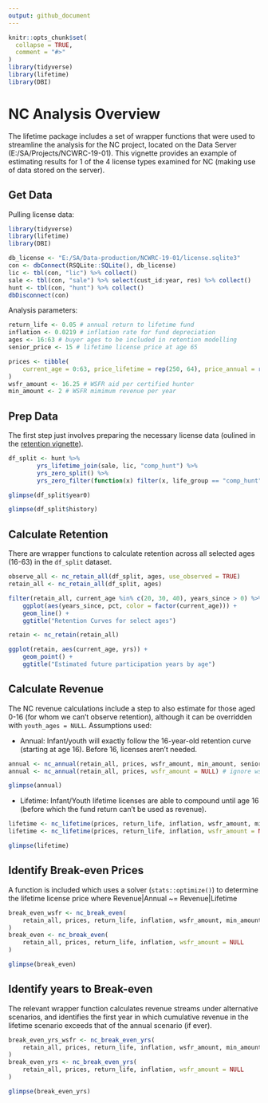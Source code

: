```yaml
---
output: github_document
---
```

<!-- nc-analysis.md is generated from nc-analysis.Rmd. Please edit that file -->

```r
knitr::opts_chunk$set(
  collapse = TRUE,
  comment = "#>"
)
library(tidyverse)
library(lifetime)
library(DBI)
```

# NC Analysis Overview

The lifetime package includes a set of wrapper functions that were used to streamline the analysis for the NC project, located on the Data Server (E:/SA/Projects/NCWRC-19-01). This vignette provides an example of estimating results for 1 of the 4 license types examined for NC (making use of data stored on the server).

## Get Data

Pulling license data:

```r
library(tidyverse)
library(lifetime)
library(DBI)

db_license <- "E:/SA/Data-production/NCWRC-19-01/license.sqlite3"
con <- dbConnect(RSQLite::SQLite(), db_license)
lic <- tbl(con, "lic") %>% collect()
sale <- tbl(con, "sale") %>% select(cust_id:year, res) %>% collect()
hunt <- tbl(con, "hunt") %>% collect()
dbDisconnect(con)
```

Analysis parameters:

```r
return_life <- 0.05 # annual return to lifetime fund
inflation <- 0.0219 # inflation rate for fund depreciation
ages <- 16:63 # buyer ages to be included in retention modelling
senior_price <- 15 # lifetime license price at age 65

prices <- tibble(
    current_age = 0:63, price_lifetime = rep(250, 64), price_annual = rep(36, 64)
)
wsfr_amount <- 16.25 # WSFR aid per certified hunter
min_amount <- 2 # WSFR mimimum revenue per year
```

## Prep Data

The first step just involves preparing the necessary license data (oulined in the [retention vignette](retention.md)).

```r
df_split <- hunt %>%
        yrs_lifetime_join(sale, lic, "comp_hunt") %>%
        yrs_zero_split() %>%
        yrs_zero_filter(function(x) filter(x, life_group == "comp_hunt", res == 1))

glimpse(df_split$year0)

glimpse(df_split$history)
```

## Calculate Retention

There are wrapper functions to calculate retention across all selected ages (16-63) in the `df_split` dataset.

```r
observe_all <- nc_retain_all(df_split, ages, use_observed = TRUE)
retain_all <- nc_retain_all(df_split, ages)

filter(retain_all, current_age %in% c(20, 30, 40), years_since > 0) %>%
    ggplot(aes(years_since, pct, color = factor(current_age))) +
    geom_line() +
    ggtitle("Retention Curves for select ages")
```

```r
retain <- nc_retain(retain_all)

ggplot(retain, aes(current_age, yrs)) + 
    geom_point() +
    ggtitle("Estimated future participation years by age")
```

## Calculate Revenue

The NC revenue calculations include a step to also estimate for those aged 0-16 (for whom we can't observe retention), although it can be overridden with `youth_ages = NULL`. Assumptions used:

- Annual: Infant/youth will exactly follow the 16-year-old retention curve (starting at age 16). Before 16, licenses aren't needed.

```r
annual <- nc_annual(retain_all, prices, wsfr_amount, min_amount, senior_price) # include wsfr
annual <- nc_annual(retain_all, prices, wsfr_amount = NULL) # ignore wsfr

glimpse(annual)
```

- Lifetime: Infant/Youth lifetime licenses are able to compound until age 16 (before which the fund return can't be used as revenue).

```r
lifetime <- nc_lifetime(prices, return_life, inflation, wsfr_amount, min_amount) # include wsfr
lifetime <- nc_lifetime(prices, return_life, inflation, wsfr_amount = NULL) # ignore wsfr

glimpse(lifetime)
```

## Identify Break-even Prices

A function is included which uses a solver (`stats::optimize()`) to determine the lifetime license price where Revenue|Annual ~= Revenue|Lifetime

```r
break_even_wsfr <- nc_break_even(
    retain_all, prices, return_life, inflation, wsfr_amount, min_amount, senior_price
)
break_even <- nc_break_even(
    retain_all, prices, return_life, inflation, wsfr_amount = NULL
)

glimpse(break_even)
```

## Identify years to Break-even

The relevant wrapper function calculates revenue streams under alternative scenarios, and identifies the first year in which cumulative revenue in the lifetime scenario exceeds that of the annual scenario (if ever).

```r
break_even_yrs_wsfr <- nc_break_even_yrs(
    retain_all, prices, return_life, inflation, wsfr_amount, min_amount, senior_price
)
break_even_yrs <- nc_break_even_yrs(
    retain_all, prices, return_life, inflation, wsfr_amount = NULL
)

glimpse(break_even_yrs)
```

